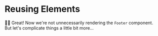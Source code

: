 # Reusing Elements

<EpicVideo url="https://www.epicreact.dev/workshops/react-performance/reusing-elements/solution" />

👨‍💼 Great! Now we're not unnecessarily rendering the `Footer` component. But
let's complicate things a little bit more...
